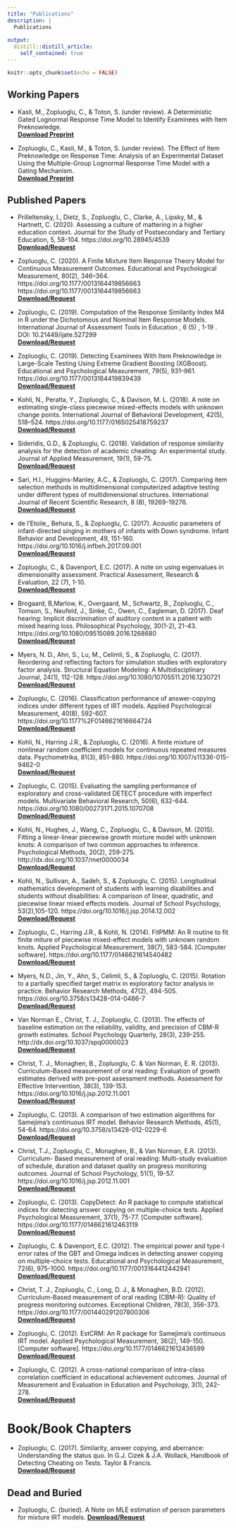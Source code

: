 ```yaml
---
title: "Publications"
description: |
  Publications
  
output:
  distill::distill_article:
    self_contained: true
---
```


```r
knitr::opts_chunk$set(echo = FALSE)
```

## Working Papers

- Kasli, M., Zopluoglu, C., & Toton, S. (under review). A Deterministic Gated Lognormal Response Time Model to Identify Examinees with Item Preknowledge. <br>[**Download Preprint**](https://psyarxiv.com/bqa3t)

- Zopluoglu, C., Kasli, M., & Toton, S. (under review). The Effect of Item Preknowledge on Response Time: Analysis of an Experimental Dataset Using the Multiple-Group Lognormal Response Time Model with a Gating Mechanism. <br>[**Download Preprint**](https://psyarxiv.com/snkuy)

## Published Papers

- Prilleltensky, I., Dietz, S., Zopluoglu, C., Clarke, A., Lipsky, M., & Hartnett, C. (2020). Assessing a culture of mattering in a higher education context. Journal for the Study of Postsecondary and Tertiary Education, 5, 58-104. https://doi.org/10.28945/4539 <br>
[**Download/Request**](http://www.jspte.org/Volume5/JSPTEv5p085-104Prilleltensky6169.pdf)

- Zopluoglu, C. (2020). A Finite Mixture Item Response Theory Model for Continuous Measurement Outcomes. Educational and Psychological Measurement, 80(2), 346–364. https://doi.org/10.1177/0013164419856663 https://doi.org/10.1177/0013164419856663 <br>
[**Download/Request**](https://www.researchgate.net/publication/317095748)

- Zopluoglu, C. (2019). Computation of the Response Similarity Index M4 in R under the Dichotomous and Nominal Item Response Models. International Journal of Assessment Tools in Education , 6 (5) , 1-19 . DOI: 10.21449/ijate.527299 <br>
[**Download/Request**](https://dergipark.org.tr/en/pub/ijate/issue/43543/527299)

- Zopluoglu, C. (2019). Detecting Examinees With Item Preknowledge in Large-Scale Testing Using Extreme Gradient Boosting (XGBoost). Educational and Psychological Measurement, 79(5), 931–961. https://doi.org/10.1177/0013164419839439 <br>
[**Download/Request**](https://www.researchgate.net/publication/332158210) 

- Kohli, N., Peralta, Y., Zopluoglu, C., & Davison, M. L. (2018). A note on estimating single-class piecewise mixed-effects models with unknown change points. International Journal of Behavioral Development, 42(5), 518–524. https://doi.org/10.1177/0165025418759237 <br>
[**Download/Request**](https://www.researchgate.net/publication/322554638) 

- Sideridis, G.D., & Zopluoglu, C. (2018). Validation of response similarity analysis for the detection of academic cheating: An experimental study. Journal of Applied Measurement, 19(1), 59-75. <br>
[**Download/Request**](https://www.researchgate.net/publication/321342650)

- Sari, H.I., Huggins-Manley, A.C., & Zopluoglu, C. (2017). Comparing item selection methods in multidimensional computerized adaptive testing under different types of multidimensional structures. International Journal of Recent Scientific Research, 8 (8), 19269-19276. <br>
[**Download/Request**](http://recentscientific.com/sites/default/files/8247-A-2017.pdf)

- de l’Etoile,, Behura, S., & Zopluoglu, C. (2017). Acoustic parameters of infant-directed singing in mothers of infants with Down syndrome. Infant Behavior and Development, 49, 151-160. https://doi.org/10.1016/j.infbeh.2017.09.001 <br>
[**Download/Request**](https://www.researchgate.net/publication/334960784)

- Zopluoglu, C., & Davenport, E.C. (2017). A note on using eigenvalues in dimensionality assessment. Practical Assessment, Research & Evaluation, 22 (7), 1-10. <br>
[**Download/Request**](https://scholarworks.umass.edu/cgi/viewcontent.cgi?article=1358&context=pare)

- Brogaard, B,Marlow, K., Overgaard, M., Schwartz, B., Zopluoglu, C., Tomson, S., Neufeld, J., Sinke, C., Owen, C., Eagleman, D. (2017). Deaf hearing: Implicit discrimination of auditory content in a patient with mixed hearing loss. Philosophical Psychology, 30(1-2), 21-43. https://doi.org/10.1080/09515089.2016.1268680 <br>
[**Download/Request**](https://www.researchgate.net/publication/313483624)

- Myers, N. D., Ahn, S., Lu, M., Celimli, S., & Zopluoglu, C. (2017). Reordering and reflecting factors for simulation studies with exploratory factor analysis. Structural Equation Modeling: A Multidisciplinary Journal, 24(1), 112-128. https://doi.org/10.1080/10705511.2016.1230721 <br>
[**Download/Request**](https://www.researchgate.net/publication/308663171)

- Zopluoglu, C. (2016). Classification performance of answer-copying indices under different types of IRT models. Applied Psychological Measurement, 40(8), 592-607. https://doi.org/10.1177%2F0146621616664724 <br>
[**Download/Request**](https://www.researchgate.net/publication/307907874)

- Kohli, N., Harring J.R., & Zopluoglu, C. (2016). A finite mixture of nonlinear random coefficient models for continuous repeated measures data. Psychometrika, 81(3), 851-880. https://doi.org/10.1007/s11336-015-9462-0 <br>
[**Download/Request**](https://www.researchgate.net/publication/270958026)

- Zopluoglu, C. (2015). Evaluating the sampling performance of exploratory and cross-validated DETECT procedure with imperfect models. Multivariate Behavioral Research, 50(6), 632-644. https://doi.org/10.1080/00273171.2015.1070708 <br>
[**Download/Request**](https://www.researchgate.net/publication/281889397)

- Kohli, N., Hughes, J., Wang, C., Zopluoglu, C., & Davison, M. (2015). Fitting a linear-linear piecewise growth mixture model with unknown knots: A comparison of two common approaches to inference. Psychological Methods, 20(2), 259-275. http://dx.doi.org/10.1037/met0000034 <br>
[**Download/Request**](https://www.researchgate.net/publication/270286540)

- Kohli, N., Sullivan, A., Sadeh, S., & Zopluoglu, C. (2015). Longitudinal mathematics development of students with learning disabilities and students without disabilities: A comparison of linear, quadratic, and piecewise linear mixed effects models. Journal of School Psychology, 53(2),105-120. https://doi.org/10.1016/j.jsp.2014.12.002 <br>
[**Download/Request**](https://www.researchgate.net/publication/268149157)

- Zopluoglu, C., Harring J.R., & Kohli, N. (2014). FitPMM: An R routine to fit finite miture of piecewise mixed-effect models with unknown random knots. Applied Psychological Measurement, 38(7), 583-584. [Computer software]. https://doi.org/10.1177/0146621614540482 <br>
[**Download/Request**](https://www.researchgate.net/publication/262561927)

- Myers, N.D., Jin, Y., Ahn, S., Celimli, S., & Zopluoglu, C. (2015). Rotation to a partially specified target matrix in exploratory factor analysis in practice. Behavior Research Methods, 47(2), 494-505. https://doi.org/10.3758/s13428-014-0486-7 <br>
[**Download/Request**](https://www.researchgate.net/publication/262932403) <br>

- Van Norman E., Christ, T. J., Zopluoglu, C. (2013). The effects of baseline estimation on the reliability, validity, and precision of CBM-R growth estimates. School Psychology Quarterly, 28(3), 239-255. http://dx.doi.org/10.1037/spq0000023 <br>
[**Download/Request**](https://www.researchgate.net/publication/255787677)

- Christ, T. J., Monaghen, B., Zopluoglu, C. & Van Norman, E. R. (2013). Curriculum-Based measurement of oral reading: Evaluation of growth estimates derived with pre-post assessment methods. Assessment for Effective Intervention, 38(3), 139-153. https://doi.org/10.1016/j.jsp.2012.11.001 <br>
[**Download/Request**](https://www.researchgate.net/publication/235247019)


- Zopluoglu, C. (2013). A comparison of two estimation algorithms for Samejima’s continuous IRT model. Behavior Research Methods, 45(1), 54-64. https://doi.org/10.3758/s13428-012-0229-6 <br>
[**Download/Request**](https://www.researchgate.net/publication/228066472)

- Christ, T.J., Zopluoglu, C., Monaghen, B., & Van Norman, E.R. (2013). Curriculum- Based measurement of oral reading: Multi-study evaluation of schedule, duration and dataset quality on progress monitoring outcomes. Journal of School Psychology, 51(1), 19-57. https://doi.org/10.1016/j.jsp.2012.11.001 <br>
[**Download/Request**](https://www.researchgate.net/publication/235395434)

- Zopluoglu, C. (2013). CopyDetect: An R package to compute statistical indices for detecting answer copying on multiple-choice tests. Applied Psychological Measurement, 37(1), 75-77. [Computer software]. https://doi.org/10.1177/0146621612463119 <br>
[**Download/Request**](https://www.researchgate.net/publication/235247020)

- Zopluoglu, C. & Davenport, E.C. (2012). The empirical power and type-I error rates of the GBT and Omega indices in detecting answer copying on multiple-choice tests. Educational and Psychological Measurement, 72(6), 975-1000. https://doi.org/10.1177/0013164412442941 <br>
[**Download/Request**](https://www.researchgate.net/publication/235247021)

- Christ, T. J., Zopluoglu, C., Long, D. J., & Monaghen, B.D. (2012). Curriculum-Based measurement of oral reading (CBM-R): Quality of progress monitoring outcomes. Exceptional Children, 78(3), 356-373. https://doi.org/10.1177/001440291207800306 <br>
[**Download/Request**](https://www.researchgate.net/publication/235246998)

- Zopluoglu, C. (2012). EstCRM: An R package for Samejima's continuous IRT model. Applied Psychological Measurement, 36(2), 149-150. [Computer software]. https://doi.org/10.1177/0146621612436599 <br>
[**Download/Request**](https://www.researchgate.net/publication/235247025)

- Zopluoglu, C. (2012). A cross-national comparison of intra-class correlation coefficient in educational achievement outcomes. Journal of Measurement and Evaluation in Education and Psychology, 3(1), 242-278. <br>
[**Download/Request**](https://www.researchgate.net/publication/262297789)

# Book/Book Chapters

- Zopluoglu, C. (2017). Similarity, answer copying, and aberrance: Understanding the status quo. In G.J. Cizek & J.A. Wollack, Handbook of Detecting Cheating on Tests. Taylor & Francis. <br>
[**Download/Request**](https://www.researchgate.net/publication/309351878)


## Dead and Buried

- Zopluoglu, C. (buried). A Note on MLE estimation of person parameters for mixture IRT models.
[**Download/Request**](https://www.researchgate.net/publication/317095944)
